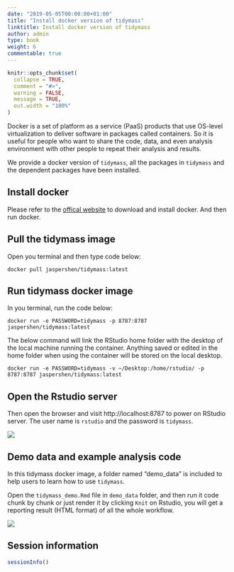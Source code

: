 ```yaml
---
date: "2019-05-05T00:00:00+01:00"
title: "Install docker version of tidymass"
linktitle: Install docker version of tidymass
author: admin
type: book
weight: 6
commentable: true
---
```


```r
knitr::opts_chunk$set(
  collapse = TRUE,
  comment = "#>",
  warning = FALSE,
  message = TRUE,
  out.width = "100%"
)
```

Docker is a set of platform as a service (PaaS) products that use OS-level virtualization to deliver software in packages called containers. So it is useful for people who want to share the code, data, and even analysis environment with other people to repeat their analysis and results.

We provide a docker version of `tidymass`, all the packages in `tidymass` and the dependent packages have been installed.


## Install docker

Please refer to the [offical website](https://www.docker.com/get-started) to download and install docker. And then run docker.

## Pull the tidymass image

Open you terminal and then type code below:

```
docker pull jaspershen/tidymass:latest
```

## Run tidymass docker image

In you terminal, run the code below:

```
docker run -e PASSWORD=tidymass -p 8787:8787 jaspershen/tidymass:latest
```

The below command will link the RStudio home folder with the desktop of the local machine running the container. Anything saved or edited in the home folder when using the container will be stored on the local desktop.

```
docker run -e PASSWORD=tidymass -v ~/Desktop:/home/rstudio/ -p 8787:8787 jaspershen/tidymass:latest
```

## Open the Rstudio server

Then open the browser and visit http://localhost:8787 to power on RStudio server. The user name is `rstudio` and the password is `tidymass`.

![](/docs/chapter1/figures/Untitled.gif) 

## Demo data and example analysis code

In this tidymass docker image, a folder named "demo_data" is included to help users to learn how to use `tidymass`.

Open the `tidymass_demo.Rmd` file in `demo_data` folder, and then run it code chunk by chunk or just render it by clicking `Knit` on Rstudio, you will get a reporting result (HTML format) of all the whole workflow.

![](/docs/chapter1/figures/Untitled-2.gif) 

## Session information

```r
sessionInfo()
```


